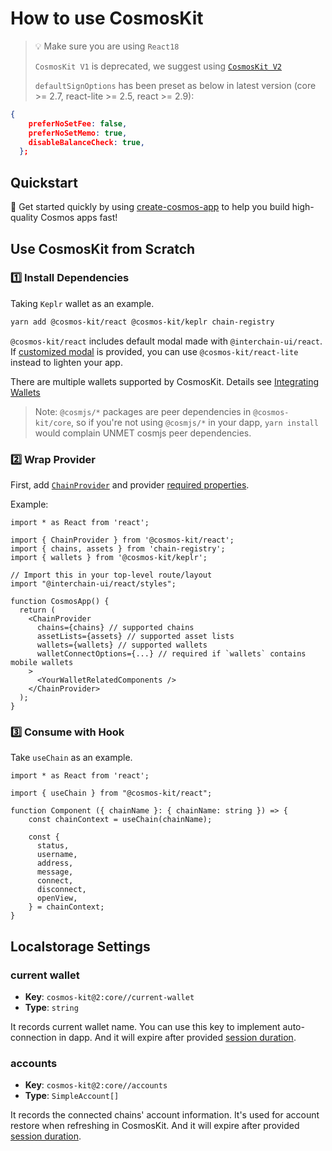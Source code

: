 # How to use CosmosKit

> 💡 Make sure you are using `React18`
>
> `CosmosKit V1` is deprecated, we suggest using [`CosmosKit V2`](/migration-to-v2)
>
> `defaultSignOptions` has been preset as below in latest version (core >= 2.7, react-lite >= 2.5, react >= 2.9):

```json
{
    preferNoSetFee: false,
    preferNoSetMemo: true,
    disableBalanceCheck: true,
  };
```

## Quickstart

🏁 Get started quickly by using [create-cosmos-app](https://github.com/hyperweb-io/create-cosmos-app) to help you build high-quality Cosmos apps fast!

## Use CosmosKit from Scratch

### 1️⃣ Install Dependencies

Taking `Keplr` wallet as an example.

```sh
yarn add @cosmos-kit/react @cosmos-kit/keplr chain-registry
```

`@cosmos-kit/react` includes default modal made with `@interchain-ui/react`. If [customized modal](/provider/chain-provider/#customize-modal-with-walletmodal) is provided, you can use `@cosmos-kit/react-lite` instead to lighten your app.

There are multiple wallets supported by CosmosKit. Details see [Integrating Wallets](/integrating-wallets)

> Note: `@cosmjs/*` packages are peer dependencies in `@cosmos-kit/core`, so if you're not using `@cosmjs/*` in your dapp, `yarn install` would complain UNMET cosmjs peer dependencies.

### 2️⃣ Wrap Provider

First, add [`ChainProvider`](/provider/chain-provider) and provider [required properties](/provider/chain-provider#required-properties).

Example:

```tsx
import * as React from 'react';

import { ChainProvider } from '@cosmos-kit/react';
import { chains, assets } from 'chain-registry';
import { wallets } from '@cosmos-kit/keplr';

// Import this in your top-level route/layout
import "@interchain-ui/react/styles";

function CosmosApp() {
  return (
    <ChainProvider
      chains={chains} // supported chains
      assetLists={assets} // supported asset lists
      wallets={wallets} // supported wallets
      walletConnectOptions={...} // required if `wallets` contains mobile wallets
    >
      <YourWalletRelatedComponents />
    </ChainProvider>
  );
}
```

### 3️⃣ Consume with Hook

Take `useChain` as an example.

```tsx
import * as React from 'react';

import { useChain } from "@cosmos-kit/react";

function Component ({ chainName }: { chainName: string }) => {
    const chainContext = useChain(chainName);

    const {
      status,
      username,
      address,
      message,
      connect,
      disconnect,
      openView,
    } = chainContext;
}
```

## Localstorage Settings

### current wallet

- **Key**: `cosmos-kit@2:core//current-wallet`
- **Type**: `string`

It records current wallet name. You can use this key to implement auto-connection in dapp. And it will expire after provided [session duration](#sessionoptions).

### accounts

- **Key**: `cosmos-kit@2:core//accounts`
- **Type**: `SimpleAccount[]`

It records the connected chains' account information. It's used for account restore when refreshing in CosmosKit. And it will expire after provided [session duration](#sessionoptions).
